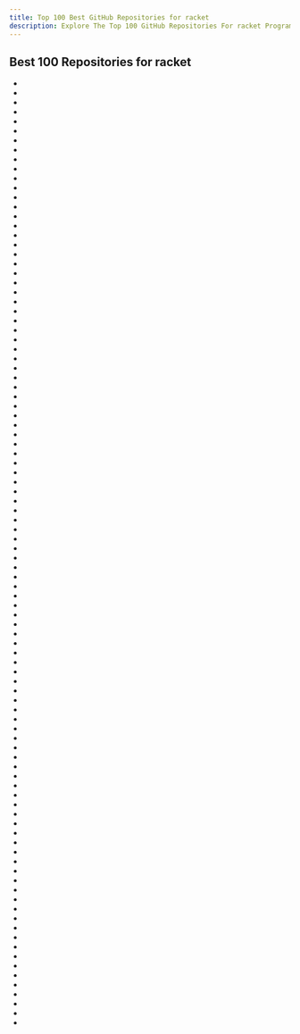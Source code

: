 ```yaml
---
title: Top 100 Best GitHub Repositories for racket
description: Explore The Top 100 GitHub Repositories For racket Programming Languages Listed Ranked By Most Stargazers And Forks By GitHub Community.
---
```


## Best 100 Repositories for racket

- <Badge owner="racket" repoName="racket" stars="https://img.shields.io/github/stars/racket/racket?style=flat&logoSize=auto" forks="https://img.shields.io/github/forks/racket/racket?style=flat&logoSize=auto"/>
- <Badge owner="mbutterick" repoName="pollen" stars="https://img.shields.io/github/stars/mbutterick/pollen?style=flat&logoSize=auto" forks="https://img.shields.io/github/forks/mbutterick/pollen?style=flat&logoSize=auto"/>
- <Badge owner="lexi-lambda" repoName="hackett" stars="https://img.shields.io/github/stars/lexi-lambda/hackett?style=flat&logoSize=auto" forks="https://img.shields.io/github/forks/lexi-lambda/hackett?style=flat&logoSize=auto"/>
- <Badge owner="greghendershott" repoName="frog" stars="https://img.shields.io/github/stars/greghendershott/frog?style=flat&logoSize=auto" forks="https://img.shields.io/github/forks/greghendershott/frog?style=flat&logoSize=auto"/>
- <Badge owner="fractalide" repoName="fractalide" stars="https://img.shields.io/github/stars/fractalide/fractalide?style=flat&logoSize=auto" forks="https://img.shields.io/github/forks/fractalide/fractalide?style=flat&logoSize=auto"/>
- <Badge owner="racketscript" repoName="racketscript" stars="https://img.shields.io/github/stars/racketscript/racketscript?style=flat&logoSize=auto" forks="https://img.shields.io/github/forks/racketscript/racketscript?style=flat&logoSize=auto"/>
- <Badge owner="the-little-typer" repoName="pie" stars="https://img.shields.io/github/stars/the-little-typer/pie?style=flat&logoSize=auto" forks="https://img.shields.io/github/forks/the-little-typer/pie?style=flat&logoSize=auto"/>
- <Badge owner="zv" repoName="SICP-guile" stars="https://img.shields.io/github/stars/zv/SICP-guile?style=flat&logoSize=auto" forks="https://img.shields.io/github/forks/zv/SICP-guile?style=flat&logoSize=auto"/>
- <Badge owner="emina" repoName="rosette" stars="https://img.shields.io/github/stars/emina/rosette?style=flat&logoSize=auto" forks="https://img.shields.io/github/forks/emina/rosette?style=flat&logoSize=auto"/>
- <Badge owner="willghatch" repoName="racket-rash" stars="https://img.shields.io/github/stars/willghatch/racket-rash?style=flat&logoSize=auto" forks="https://img.shields.io/github/forks/willghatch/racket-rash?style=flat&logoSize=auto"/>
- <Badge owner="racket" repoName="typed-racket" stars="https://img.shields.io/github/stars/racket/typed-racket?style=flat&logoSize=auto" forks="https://img.shields.io/github/forks/racket/typed-racket?style=flat&logoSize=auto"/>
- <Badge owner="avelino" repoName="awesome-racket" stars="https://img.shields.io/github/stars/avelino/awesome-racket?style=flat&logoSize=auto" forks="https://img.shields.io/github/forks/avelino/awesome-racket?style=flat&logoSize=auto"/>
- <Badge owner="racket" repoName="drracket" stars="https://img.shields.io/github/stars/racket/drracket?style=flat&logoSize=auto" forks="https://img.shields.io/github/forks/racket/drracket?style=flat&logoSize=auto"/>
- <Badge owner="disconcision" repoName="fructure" stars="https://img.shields.io/github/stars/disconcision/fructure?style=flat&logoSize=auto" forks="https://img.shields.io/github/forks/disconcision/fructure?style=flat&logoSize=auto"/>
- <Badge owner="gymgle" repoName="blockchain-reference" stars="https://img.shields.io/github/stars/gymgle/blockchain-reference?style=flat&logoSize=auto" forks="https://img.shields.io/github/forks/gymgle/blockchain-reference?style=flat&logoSize=auto"/>
- <Badge owner="racket" repoName="rhombus" stars="https://img.shields.io/github/stars/racket/rhombus?style=flat&logoSize=auto" forks="https://img.shields.io/github/forks/racket/rhombus?style=flat&logoSize=auto"/>
- <Badge owner="alex-hhh" repoName="ActivityLog2" stars="https://img.shields.io/github/stars/alex-hhh/ActivityLog2?style=flat&logoSize=auto" forks="https://img.shields.io/github/forks/alex-hhh/ActivityLog2?style=flat&logoSize=auto"/>
- <Badge owner="webyrd" repoName="mediKanren" stars="https://img.shields.io/github/stars/webyrd/mediKanren?style=flat&logoSize=auto" forks="https://img.shields.io/github/forks/webyrd/mediKanren?style=flat&logoSize=auto"/>
- <Badge owner="tyrchen" repoName="racket-book" stars="https://img.shields.io/github/stars/tyrchen/racket-book?style=flat&logoSize=auto" forks="https://img.shields.io/github/forks/tyrchen/racket-book?style=flat&logoSize=auto"/>
- <Badge owner="soegaard" repoName="urlang" stars="https://img.shields.io/github/stars/soegaard/urlang?style=flat&logoSize=auto" forks="https://img.shields.io/github/forks/soegaard/urlang?style=flat&logoSize=auto"/>
- <Badge owner="mbutterick" repoName="beautiful-racket" stars="https://img.shields.io/github/stars/mbutterick/beautiful-racket?style=flat&logoSize=auto" forks="https://img.shields.io/github/forks/mbutterick/beautiful-racket?style=flat&logoSize=auto"/>
- <Badge owner="khinsen" repoName="leibniz" stars="https://img.shields.io/github/stars/khinsen/leibniz?style=flat&logoSize=auto" forks="https://img.shields.io/github/forks/khinsen/leibniz?style=flat&logoSize=auto"/>
- <Badge owner="massung" repoName="r-cade" stars="https://img.shields.io/github/stars/massung/r-cade?style=flat&logoSize=auto" forks="https://img.shields.io/github/forks/massung/r-cade?style=flat&logoSize=auto"/>
- <Badge owner="jeapostrophe" repoName="racket-langserver" stars="https://img.shields.io/github/stars/jeapostrophe/racket-langserver?style=flat&logoSize=auto" forks="https://img.shields.io/github/forks/jeapostrophe/racket-langserver?style=flat&logoSize=auto"/>
- <Badge owner="greghendershott" repoName="fear-of-macros" stars="https://img.shields.io/github/stars/greghendershott/fear-of-macros?style=flat&logoSize=auto" forks="https://img.shields.io/github/forks/greghendershott/fear-of-macros?style=flat&logoSize=auto"/>
- <Badge owner="MichaelBurge" repoName="pyramid-scheme" stars="https://img.shields.io/github/stars/MichaelBurge/pyramid-scheme?style=flat&logoSize=auto" forks="https://img.shields.io/github/forks/MichaelBurge/pyramid-scheme?style=flat&logoSize=auto"/>
- <Badge owner="dyoo" repoName="whalesong" stars="https://img.shields.io/github/stars/dyoo/whalesong?style=flat&logoSize=auto" forks="https://img.shields.io/github/forks/dyoo/whalesong?style=flat&logoSize=auto"/>
- <Badge owner="samth" repoName="gradual-typing-bib" stars="https://img.shields.io/github/stars/samth/gradual-typing-bib?style=flat&logoSize=auto" forks="https://img.shields.io/github/forks/samth/gradual-typing-bib?style=flat&logoSize=auto"/>
- <Badge owner="greghendershott" repoName="rackjure" stars="https://img.shields.io/github/stars/greghendershott/rackjure?style=flat&logoSize=auto" forks="https://img.shields.io/github/forks/greghendershott/rackjure?style=flat&logoSize=auto"/>
- <Badge owner="waxeye-org" repoName="waxeye" stars="https://img.shields.io/github/stars/waxeye-org/waxeye?style=flat&logoSize=auto" forks="https://img.shields.io/github/forks/waxeye-org/waxeye?style=flat&logoSize=auto"/>
- <Badge owner="dmac" repoName="spin" stars="https://img.shields.io/github/stars/dmac/spin?style=flat&logoSize=auto" forks="https://img.shields.io/github/forks/dmac/spin?style=flat&logoSize=auto"/>
- <Badge owner="wilbowma" repoName="cur" stars="https://img.shields.io/github/stars/wilbowma/cur?style=flat&logoSize=auto" forks="https://img.shields.io/github/forks/wilbowma/cur?style=flat&logoSize=auto"/>
- <Badge owner="themetaschemer" repoName="malt" stars="https://img.shields.io/github/stars/themetaschemer/malt?style=flat&logoSize=auto" forks="https://img.shields.io/github/forks/themetaschemer/malt?style=flat&logoSize=auto"/>
- <Badge owner="racket" repoName="scribble" stars="https://img.shields.io/github/stars/racket/scribble?style=flat&logoSize=auto" forks="https://img.shields.io/github/forks/racket/scribble?style=flat&logoSize=auto"/>
- <Badge owner="lfkdsk" repoName="SICP-Magical-Book" stars="https://img.shields.io/github/stars/lfkdsk/SICP-Magical-Book?style=flat&logoSize=auto" forks="https://img.shields.io/github/forks/lfkdsk/SICP-Magical-Book?style=flat&logoSize=auto"/>
- <Badge owner="takikawa" repoName="drracket-vim-tool" stars="https://img.shields.io/github/stars/takikawa/drracket-vim-tool?style=flat&logoSize=auto" forks="https://img.shields.io/github/forks/takikawa/drracket-vim-tool?style=flat&logoSize=auto"/>
- <Badge owner="sicp-lang" repoName="sicp" stars="https://img.shields.io/github/stars/sicp-lang/sicp?style=flat&logoSize=auto" forks="https://img.shields.io/github/forks/sicp-lang/sicp?style=flat&logoSize=auto"/>
- <Badge owner="nanopass" repoName="nanopass-framework-racket" stars="https://img.shields.io/github/stars/nanopass/nanopass-framework-racket?style=flat&logoSize=auto" forks="https://img.shields.io/github/forks/nanopass/nanopass-framework-racket?style=flat&logoSize=auto"/>
- <Badge owner="racket" repoName="racket7" stars="https://img.shields.io/github/stars/racket/racket7?style=flat&logoSize=auto" forks="https://img.shields.io/github/forks/racket/racket7?style=flat&logoSize=auto"/>
- <Badge owner="codereport" repoName="SICP-2020" stars="https://img.shields.io/github/stars/codereport/SICP-2020?style=flat&logoSize=auto" forks="https://img.shields.io/github/forks/codereport/SICP-2020?style=flat&logoSize=auto"/>
- <Badge owner="IUCompilerCourse" repoName="public-student-support-code" stars="https://img.shields.io/github/stars/IUCompilerCourse/public-student-support-code?style=flat&logoSize=auto" forks="https://img.shields.io/github/forks/IUCompilerCourse/public-student-support-code?style=flat&logoSize=auto"/>
- <Badge owner="tonyg" repoName="syndicate" stars="https://img.shields.io/github/stars/tonyg/syndicate?style=flat&logoSize=auto" forks="https://img.shields.io/github/forks/tonyg/syndicate?style=flat&logoSize=auto"/>
- <Badge owner="calvis" repoName="cKanren" stars="https://img.shields.io/github/stars/calvis/cKanren?style=flat&logoSize=auto" forks="https://img.shields.io/github/forks/calvis/cKanren?style=flat&logoSize=auto"/>
- <Badge owner="pedropramos" repoName="PyonR" stars="https://img.shields.io/github/stars/pedropramos/PyonR?style=flat&logoSize=auto" forks="https://img.shields.io/github/forks/pedropramos/PyonR?style=flat&logoSize=auto"/>
- <Badge owner="videolang" repoName="video" stars="https://img.shields.io/github/stars/videolang/video?style=flat&logoSize=auto" forks="https://img.shields.io/github/forks/videolang/video?style=flat&logoSize=auto"/>
- <Badge owner="Bogdanp" repoName="koyo" stars="https://img.shields.io/github/stars/Bogdanp/koyo?style=flat&logoSize=auto" forks="https://img.shields.io/github/forks/Bogdanp/koyo?style=flat&logoSize=auto"/>
- <Badge owner="murisi" repoName="L2" stars="https://img.shields.io/github/stars/murisi/L2?style=flat&logoSize=auto" forks="https://img.shields.io/github/forks/murisi/L2?style=flat&logoSize=auto"/>
- <Badge owner="stchang" repoName="macrotypes" stars="https://img.shields.io/github/stars/stchang/macrotypes?style=flat&logoSize=auto" forks="https://img.shields.io/github/forks/stchang/macrotypes?style=flat&logoSize=auto"/>
- <Badge owner="Bogdanp" repoName="racket-gui-easy" stars="https://img.shields.io/github/stars/Bogdanp/racket-gui-easy?style=flat&logoSize=auto" forks="https://img.shields.io/github/forks/Bogdanp/racket-gui-easy?style=flat&logoSize=auto"/>
- <Badge owner="Bogdanp" repoName="Franz" stars="https://img.shields.io/github/stars/Bogdanp/Franz?style=flat&logoSize=auto" forks="https://img.shields.io/github/forks/Bogdanp/Franz?style=flat&logoSize=auto"/>
- <Badge owner="IUCompilerCourse" repoName="IU-P423-P523-E313-E513-Fall-2020" stars="https://img.shields.io/github/stars/IUCompilerCourse/IU-P423-P523-E313-E513-Fall-2020?style=flat&logoSize=auto" forks="https://img.shields.io/github/forks/IUCompilerCourse/IU-P423-P523-E313-E513-Fall-2020?style=flat&logoSize=auto"/>
- <Badge owner="hexlet-boilerplates" repoName="sicp-racket" stars="https://img.shields.io/github/stars/hexlet-boilerplates/sicp-racket?style=flat&logoSize=auto" forks="https://img.shields.io/github/forks/hexlet-boilerplates/sicp-racket?style=flat&logoSize=auto"/>
- <Badge owner="namin" repoName="staged-miniKanren" stars="https://img.shields.io/github/stars/namin/staged-miniKanren?style=flat&logoSize=auto" forks="https://img.shields.io/github/forks/namin/staged-miniKanren?style=flat&logoSize=auto"/>
- <Badge owner="DexterLagan" repoName="lsh" stars="https://img.shields.io/github/stars/DexterLagan/lsh?style=flat&logoSize=auto" forks="https://img.shields.io/github/forks/DexterLagan/lsh?style=flat&logoSize=auto"/>
- <Badge owner="evdubs" repoName="renegade-way" stars="https://img.shields.io/github/stars/evdubs/renegade-way?style=flat&logoSize=auto" forks="https://img.shields.io/github/forks/evdubs/renegade-way?style=flat&logoSize=auto"/>
- <Badge owner="jrslepak" repoName="Remora" stars="https://img.shields.io/github/stars/jrslepak/Remora?style=flat&logoSize=auto" forks="https://img.shields.io/github/forks/jrslepak/Remora?style=flat&logoSize=auto"/>
- <Badge owner="takikawa" repoName="racket-clojure" stars="https://img.shields.io/github/stars/takikawa/racket-clojure?style=flat&logoSize=auto" forks="https://img.shields.io/github/forks/takikawa/racket-clojure?style=flat&logoSize=auto"/>
- <Badge owner="vraid" repoName="racket-earthgen" stars="https://img.shields.io/github/stars/vraid/racket-earthgen?style=flat&logoSize=auto" forks="https://img.shields.io/github/forks/vraid/racket-earthgen?style=flat&logoSize=auto"/>
- <Badge owner="rodrigosetti" repoName="stamps" stars="https://img.shields.io/github/stars/rodrigosetti/stamps?style=flat&logoSize=auto" forks="https://img.shields.io/github/forks/rodrigosetti/stamps?style=flat&logoSize=auto"/>
- <Badge owner="mbutterick" repoName="quad" stars="https://img.shields.io/github/stars/mbutterick/quad?style=flat&logoSize=auto" forks="https://img.shields.io/github/forks/mbutterick/quad?style=flat&logoSize=auto"/>
- <Badge owner="ntoronto" repoName="pict3d" stars="https://img.shields.io/github/stars/ntoronto/pict3d?style=flat&logoSize=auto" forks="https://img.shields.io/github/forks/ntoronto/pict3d?style=flat&logoSize=auto"/>
- <Badge owner="soegaard" repoName="sketching" stars="https://img.shields.io/github/stars/soegaard/sketching?style=flat&logoSize=auto" forks="https://img.shields.io/github/forks/soegaard/sketching?style=flat&logoSize=auto"/>
- <Badge owner="kach" repoName="recreational-rosette" stars="https://img.shields.io/github/stars/kach/recreational-rosette?style=flat&logoSize=auto" forks="https://img.shields.io/github/forks/kach/recreational-rosette?style=flat&logoSize=auto"/>
- <Badge owner="jarcane" repoName="red-flag-of-fp" stars="https://img.shields.io/github/stars/jarcane/red-flag-of-fp?style=flat&logoSize=auto" forks="https://img.shields.io/github/forks/jarcane/red-flag-of-fp?style=flat&logoSize=auto"/>
- <Badge owner="get-bonus" repoName="get-bonus" stars="https://img.shields.io/github/stars/get-bonus/get-bonus?style=flat&logoSize=auto" forks="https://img.shields.io/github/forks/get-bonus/get-bonus?style=flat&logoSize=auto"/>
- <Badge owner="dvanhorn" repoName="redex-aam-tutorial" stars="https://img.shields.io/github/stars/dvanhorn/redex-aam-tutorial?style=flat&logoSize=auto" forks="https://img.shields.io/github/forks/dvanhorn/redex-aam-tutorial?style=flat&logoSize=auto"/>
- <Badge owner="greghendershott" repoName="markdown" stars="https://img.shields.io/github/stars/greghendershott/markdown?style=flat&logoSize=auto" forks="https://img.shields.io/github/forks/greghendershott/markdown?style=flat&logoSize=auto"/>
- <Badge owner="tonyg" repoName="pi-nothing" stars="https://img.shields.io/github/stars/tonyg/pi-nothing?style=flat&logoSize=auto" forks="https://img.shields.io/github/forks/tonyg/pi-nothing?style=flat&logoSize=auto"/>
- <Badge owner="pforpallav" repoName="school" stars="https://img.shields.io/github/stars/pforpallav/school?style=flat&logoSize=auto" forks="https://img.shields.io/github/forks/pforpallav/school?style=flat&logoSize=auto"/>
- <Badge owner="lexi-lambda" repoName="racket-r7rs" stars="https://img.shields.io/github/stars/lexi-lambda/racket-r7rs?style=flat&logoSize=auto" forks="https://img.shields.io/github/forks/lexi-lambda/racket-r7rs?style=flat&logoSize=auto"/>
- <Badge owner="jeapostrophe" repoName="racket-android" stars="https://img.shields.io/github/stars/jeapostrophe/racket-android?style=flat&logoSize=auto" forks="https://img.shields.io/github/forks/jeapostrophe/racket-android?style=flat&logoSize=auto"/>
- <Badge owner="uwplse" repoName="Cassius" stars="https://img.shields.io/github/stars/uwplse/Cassius?style=flat&logoSize=auto" forks="https://img.shields.io/github/forks/uwplse/Cassius?style=flat&logoSize=auto"/>
- <Badge owner="racket" repoName="htdp" stars="https://img.shields.io/github/stars/racket/htdp?style=flat&logoSize=auto" forks="https://img.shields.io/github/forks/racket/htdp?style=flat&logoSize=auto"/>
- <Badge owner="racket" repoName="redex" stars="https://img.shields.io/github/stars/racket/redex?style=flat&logoSize=auto" forks="https://img.shields.io/github/forks/racket/redex?style=flat&logoSize=auto"/>
- <Badge owner="racket" repoName="web-server" stars="https://img.shields.io/github/stars/racket/web-server?style=flat&logoSize=auto" forks="https://img.shields.io/github/forks/racket/web-server?style=flat&logoSize=auto"/>
- <Badge owner="otherjoel" repoName="tabloid" stars="https://img.shields.io/github/stars/otherjoel/tabloid?style=flat&logoSize=auto" forks="https://img.shields.io/github/forks/otherjoel/tabloid?style=flat&logoSize=auto"/>
- <Badge owner="Metaxal" repoName="rwind" stars="https://img.shields.io/github/stars/Metaxal/rwind?style=flat&logoSize=auto" forks="https://img.shields.io/github/forks/Metaxal/rwind?style=flat&logoSize=auto"/>
- <Badge owner="n3mo" repoName="data-science" stars="https://img.shields.io/github/stars/n3mo/data-science?style=flat&logoSize=auto" forks="https://img.shields.io/github/forks/n3mo/data-science?style=flat&logoSize=auto"/>
- <Badge owner="miniKanren" repoName="Racket-miniKanren" stars="https://img.shields.io/github/stars/miniKanren/Racket-miniKanren?style=flat&logoSize=auto" forks="https://img.shields.io/github/forks/miniKanren/Racket-miniKanren?style=flat&logoSize=auto"/>
- <Badge owner="mangpo" repoName="greenthumb" stars="https://img.shields.io/github/stars/mangpo/greenthumb?style=flat&logoSize=auto" forks="https://img.shields.io/github/forks/mangpo/greenthumb?style=flat&logoSize=auto"/>
- <Badge owner="MatrixForChange" repoName="files-viewer" stars="https://img.shields.io/github/stars/MatrixForChange/files-viewer?style=flat&logoSize=auto" forks="https://img.shields.io/github/forks/MatrixForChange/files-viewer?style=flat&logoSize=auto"/>
- <Badge owner="ntoronto" repoName="drbayes" stars="https://img.shields.io/github/stars/ntoronto/drbayes?style=flat&logoSize=auto" forks="https://img.shields.io/github/forks/ntoronto/drbayes?style=flat&logoSize=auto"/>
- <Badge owner="DarrenN" repoName="identikon" stars="https://img.shields.io/github/stars/DarrenN/identikon?style=flat&logoSize=auto" forks="https://img.shields.io/github/forks/DarrenN/identikon?style=flat&logoSize=auto"/>
- <Badge owner="jackfirth" repoName="rebellion" stars="https://img.shields.io/github/stars/jackfirth/rebellion?style=flat&logoSize=auto" forks="https://img.shields.io/github/forks/jackfirth/rebellion?style=flat&logoSize=auto"/>
- <Badge owner="yjqww6" repoName="drracket-paredit" stars="https://img.shields.io/github/stars/yjqww6/drracket-paredit?style=flat&logoSize=auto" forks="https://img.shields.io/github/forks/yjqww6/drracket-paredit?style=flat&logoSize=auto"/>
- <Badge owner="nalgeon" repoName="uuidv7" stars="https://img.shields.io/github/stars/nalgeon/uuidv7?style=flat&logoSize=auto" forks="https://img.shields.io/github/forks/nalgeon/uuidv7?style=flat&logoSize=auto"/>
- <Badge owner="danprager" repoName="racket-2048" stars="https://img.shields.io/github/stars/danprager/racket-2048?style=flat&logoSize=auto" forks="https://img.shields.io/github/forks/danprager/racket-2048?style=flat&logoSize=auto"/>
- <Badge owner="greghendershott" repoName="aws" stars="https://img.shields.io/github/stars/greghendershott/aws?style=flat&logoSize=auto" forks="https://img.shields.io/github/forks/greghendershott/aws?style=flat&logoSize=auto"/>
- <Badge owner="zyrolasting" repoName="racket-koans" stars="https://img.shields.io/github/stars/zyrolasting/racket-koans?style=flat&logoSize=auto" forks="https://img.shields.io/github/forks/zyrolasting/racket-koans?style=flat&logoSize=auto"/>
- <Badge owner="zyrolasting" repoName="polyglot" stars="https://img.shields.io/github/stars/zyrolasting/polyglot?style=flat&logoSize=auto" forks="https://img.shields.io/github/forks/zyrolasting/polyglot?style=flat&logoSize=auto"/>
- <Badge owner="rain-1" repoName="continuations-study-group" stars="https://img.shields.io/github/stars/rain-1/continuations-study-group?style=flat&logoSize=auto" forks="https://img.shields.io/github/forks/rain-1/continuations-study-group?style=flat&logoSize=auto"/>
- <Badge owner="CompSciCabal" repoName="SMRTYPRTY" stars="https://img.shields.io/github/stars/CompSciCabal/SMRTYPRTY?style=flat&logoSize=auto" forks="https://img.shields.io/github/forks/CompSciCabal/SMRTYPRTY?style=flat&logoSize=auto"/>
- <Badge owner="lexi-lambda" repoName="megaparsack" stars="https://img.shields.io/github/stars/lexi-lambda/megaparsack?style=flat&logoSize=auto" forks="https://img.shields.io/github/forks/lexi-lambda/megaparsack?style=flat&logoSize=auto"/>
- <Badge owner="dedbox" repoName="racket-algebraic" stars="https://img.shields.io/github/stars/dedbox/racket-algebraic?style=flat&logoSize=auto" forks="https://img.shields.io/github/forks/dedbox/racket-algebraic?style=flat&logoSize=auto"/>
- <Badge owner="jackfirth" repoName="lens" stars="https://img.shields.io/github/stars/jackfirth/lens?style=flat&logoSize=auto" forks="https://img.shields.io/github/forks/jackfirth/lens?style=flat&logoSize=auto"/>
- <Badge owner="jb55" repoName="vrscript-samples" stars="https://img.shields.io/github/stars/jb55/vrscript-samples?style=flat&logoSize=auto" forks="https://img.shields.io/github/forks/jb55/vrscript-samples?style=flat&logoSize=auto"/>
- <Badge owner="Bogdanp" repoName="marionette" stars="https://img.shields.io/github/stars/Bogdanp/marionette?style=flat&logoSize=auto" forks="https://img.shields.io/github/forks/Bogdanp/marionette?style=flat&logoSize=auto"/>
- <Badge owner="tonyg" repoName="rmacs" stars="https://img.shields.io/github/stars/tonyg/rmacs?style=flat&logoSize=auto" forks="https://img.shields.io/github/forks/tonyg/rmacs?style=flat&logoSize=auto"/>
- <Badge owner="sorawee" repoName="fmt" stars="https://img.shields.io/github/stars/sorawee/fmt?style=flat&logoSize=auto" forks="https://img.shields.io/github/forks/sorawee/fmt?style=flat&logoSize=auto"/>
- <Badge owner="jarcane" repoName="heresy" stars="https://img.shields.io/github/stars/jarcane/heresy?style=flat&logoSize=auto" forks="https://img.shields.io/github/forks/jarcane/heresy?style=flat&logoSize=auto"/>
